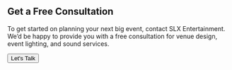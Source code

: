 <Section>
  <Container py="8|12|16|24" borderRadius="0px|12px" background="url('https://res.cloudinary.com/slxent/image/upload/v1605219467/Portfolio/ctabg_l6hhei.webp')" background="url('https://res.cloudinary.com/slxent/image/upload/v1605219467/Portfolio/ctabg_dh4i0q.jpg')" backgroundRepeat="no-repeat" backgroundPosition="no-repeat" backgroundPosition="center" backgroundSize="cover" boxShadow="none|0px 10px 20px #aaa">
    <Flexbox flexDirection="column|row">
      <Div textAlign="center|left" flex="1">
        <H2 fontSize="3xl|4xl|5xl" m="0" color="background">
          Get a Free Consultation
        </H2>
        <P fontSize="md|lg|xl" mt="2" color="muted" opacity="1.0">
          To get started on planning your next big event, contact SLX Entertainment. We’d be happy to provide you with a free consultation for venue design, event lighting, and sound services.
        </P>
      </Div>
      <Button as="a" href="/contact" variant="primary lg">
        Let's Talk <Icon name="arrowRight" size="4" ml="2" />
      </Button>
    </Flexbox>
  </Container>
</Section>